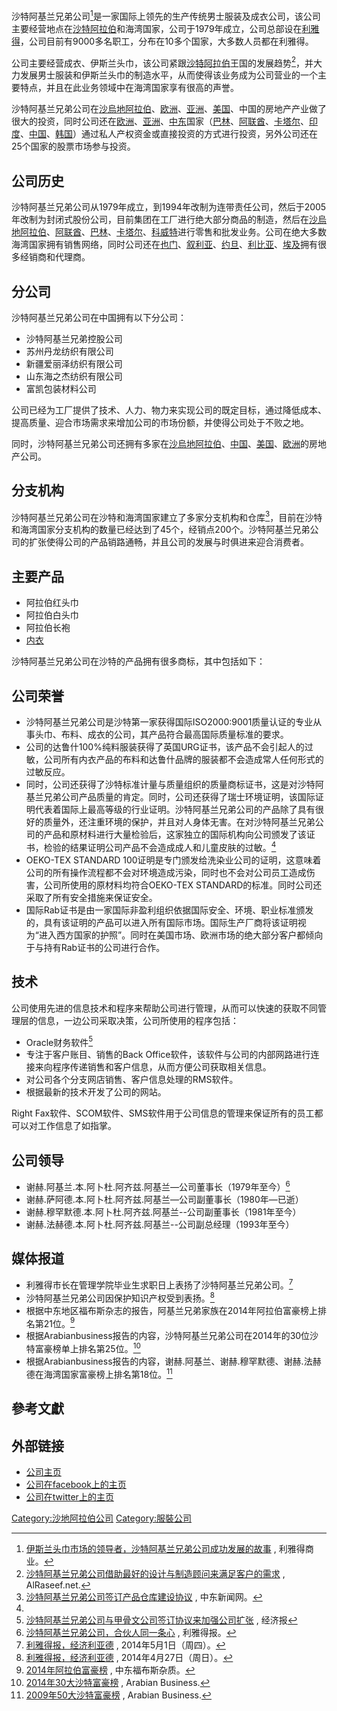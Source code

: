 {{Infobox Company 
|company_name = Ajlan 和 Brothers 
|company_type = 封闭的股份制
|foundation = (1979年) 
|location = {{SAU}}[[利雅得|利雅得]]
|key_people = Ajlan bin Abdel Aziz Al-Ajlan - [[董事长|董事长]]
|industry = [[服装|服装]]
|products = 阿拉伯红头巾, 阿拉伯白头巾, 阿拉伯长袍 和 [[内衣|内衣]]
|num_employees= 9,000
|homepage = [http://www.ajlanbros.com/ http://www.ajlanbros.com]
}}

沙特阿基兰兄弟公司<ref name="Yashmagh Leader2">[http://www.alriyadhtrading.com/show_content_sub.php?CUV=42&Model=M&SubModel=31&ID=1170&ShowAll=On 伊斯兰头巾市场的领导者，沙特阿基兰兄弟公司成功发展的故事] {{Wayback|url=http://www.alriyadhtrading.com/show_content_sub.php?CUV=42&Model=M&SubModel=31&ID=1170&ShowAll=On |date=20150401020817 }}, 利雅得商业。</ref>是一家国际上领先的生产传统男士服装及成衣公司，该公司主要经营地点在[[沙特阿拉伯|沙特阿拉伯]]和海湾国家，公司于1979年成立，公司总部设在[[利雅得|利雅得]]，公司目前有9000多名职工，分布在10多个国家，大多数人员都在利雅得。

公司主要经营成衣、伊斯兰头巾，该公司紧跟[[沙特阿拉伯|沙特阿拉伯]]王国的发展趋势<ref name="Consultancy">[http://www.alraseef.net/more.php?thisid=16590&thiscat=18 沙特阿基兰兄弟公司借助最好的设计与制造顾问来满足客户的需求] {{Wayback|url=http://www.alraseef.net/more.php?thisid=16590&thiscat=18 |date=20141214183449 }}, AlRaseef.net.</ref>，并大力发展男士服装和伊斯兰头巾的制造水平，从而使得该业务成为公司营业的一个主要特点，并且在此业务领域中在海湾国家享有很高的声誉。

沙特阿基兰兄弟公司在[[沙烏地阿拉伯|沙烏地阿拉伯]]、[[欧洲|欧洲]]、[[亚洲|亚洲]]、[[美国|美国]]、中国的房地产产业做了很大的投资，同时公司还在[[欧洲|欧洲]]、[[亚洲|亚洲]]、[[中东|中东]]国家（[[巴林|巴林]]、[[阿联酋|阿联酋]]、[[卡塔尔|卡塔尔]]、[[印度|印度]]、[[中国|中国]]、[[韩国|韩国]]）通过私人产权资金或直接投资的方式进行投资，另外公司还在25个国家的股票市场参与投资。

==公司历史==
沙特阿基兰兄弟公司从1979年成立，到1994年改制为连带责任公司，然后于2005年改制为封闭式股份公司，目前集团在工厂进行绝大部分商品的制造，然后在[[沙烏地阿拉伯|沙烏地阿拉伯]]、[[阿联酋|阿联酋]]、[[巴林|巴林]]、[[卡塔尔|卡塔尔]]、[[科威特|科威特]]进行零售和批发业务。公司在绝大多数海湾国家拥有销售网络，同时公司还在[[也门|也门]]、[[叙利亚|叙利亚]]、[[约旦|约旦]]、[[利比亚|利比亚]]、[[埃及|埃及]]拥有很多经销商和代理商。

==分公司==
沙特阿基兰兄弟公司在中国拥有以下分公司：
* 沙特阿基兰兄弟控股公司
* 苏州丹龙纺织有限公司
* 新疆爱丽泽纺织有限公司
* 山东海之杰纺织有限公司
* 富凯包装材料公司

公司已经为工厂提供了技术、人力、物力来实现公司的既定目标，通过降低成本、提高质量、迎合市场需求来增加公司的市场份额，并使得公司处于不败之地。

同时，沙特阿基兰兄弟公司还拥有多家在[[沙烏地阿拉伯|沙烏地阿拉伯]]、[[中国|中国]]、[[美国|美国]]、[[欧洲|欧洲]]的房地产公司。

==分支机构==
沙特阿基兰兄弟公司在沙特和海湾国家建立了多家分支机构和仓库<ref name="Branches">[http://www.alsharq.net.sa/2012/12/29/651326 沙特阿基兰兄弟公司签订产品仓库建设协议] {{Wayback|url=http://www.alsharq.net.sa/2012/12/29/651326 |date=20160303202800 }}, 中东新闻网。</ref>，目前在沙特和海湾国家分支机构的数量已经达到了45个，经销点200个。沙特阿基兰兄弟公司的扩张使得公司的产品销路通畅，并且公司的发展与时俱进来迎合消费者。

==主要产品==
* 阿拉伯红头巾
* 阿拉伯白头巾
* 阿拉伯长袍
* [[内衣|内衣]]
沙特阿基兰兄弟公司在沙特的产品拥有很多商标，其中包括如下：
{{columns-list|3|
*利尼耶
*米苏尼
*法伊拉利
*巴耶吉
*伊斯.比尔吉
*米兹拉提
*阿卜杜.拉提夫
*菲尔扎提什
*艾斯图恩.马丁
*巴尤尼尔（内衣）
*鲁什.布巴瓦
*布格提
*达鲁什（衣服、内衣）
*萨米<ref name="Alsami">[http://www.alarabiya.net/articles/2012/07/23/227926.html 沙特阿基兰兄弟公司预计将扩大在伊斯兰头巾市场上的占有率], alarabia.net</ref>
*拉姆布尔格尼
*达鲁什V（内衣）
*布鲁吉耶
*齐恩祖
*达鲁什（内衣）<ref name="Drosh">[http://www.al-jazirah.com/2013/20130207/ec18.htm 沙特阿基兰兄弟公司：达鲁什品牌在服装市场上具有质量和美感], 半岛报。</ref>
*布提什尼
*鲁比尔图卡法利
*萨米（内衣）
}}

==公司荣誉==
* 沙特阿基兰兄弟公司是沙特第一家获得国际ISO2000:9001质量认证的专业从事头巾、布料、成衣的公司，其产品符合最高国际质量标准的要求。
* 公司的达鲁什100%纯料服装获得了英国URG证书，该产品不会引起人的过敏，公司所有内衣产品的布料和达鲁什品牌的服装都不会造成常人任何形式的过敏反应。
* 同时，公司还获得了沙特标准计量与质量组织的质量商标证书，这是对沙特阿基兰兄弟公司产品质量的肯定。同时，公司还获得了瑞士环境证明，该国际证明代表着国际上最高等级的行业证明。沙特阿基兰兄弟公司的产品除了具有很好的质量外，还注重环境的保护，并且对人身体无害。在对沙特阿基兰兄弟公司的产品和原材料进行大量检验后，这家独立的国际机构向公司颁发了该证书，检验的结果证明公司产品不会造成成人和儿童皮肤的过敏。<ref name="Yashmagh Leader2"/>
* OEKO-TEX STANDARD 100证明是专门颁发给洗染业公司的证明，这意味着公司的所有操作流程都不会对环境造成污染，同时也不会对公司员工造成伤害，公司所使用的原材料均符合OEKO-TEX STANDARD的标准。同时公司还采取了所有安全措施来保证安全。
* 国际Rab证书是由一家国际非盈利组织依据国际安全、环境、职业标准颁发的，具有该证明的产品可以进入所有国际市场。国际生产厂商将该证明视为“进入西方国家的护照”。同时在美国市场、欧洲市场的绝大部分客户都倾向于与持有Rab证书的公司进行合作。

==技术==
公司使用先进的信息技术和程序来帮助公司进行管理，从而可以快速的获取不同管理层的信息，一边公司采取决策，公司所使用的程序包括：
*Oracle财务软件<ref name="Oracle">[http://www.aleqt.com/2011/04/02/article_521766.html 沙特阿基兰兄弟公司与甲骨文公司签订协议来加强公司扩张] {{Wayback|url=http://www.aleqt.com/2011/04/02/article_521766.html |date=20160303205318 }}, 经济报</ref>
*专注于客户账目、销售的Back Office软件，该软件与公司的内部网路进行连接来向程序传递销售和客户信息，从而方便公司获取相关信息。
* 对公司各个分支网店销售、客户信息处理的RMS软件。
*根据最新的技术开发了公司的网站。
Right Fax软件、SCOM软件、SMS软件用于公司信息的管理来保证所有的员工都可以对工作信息了如指掌。

==公司领导==
*谢赫.阿基兰.本.阿卜杜.阿齐兹.阿基兰—公司董事长（1979年至今）<ref name="Ajlan">[http://www.alriyadh.com/2013/01/20/article803169.html 沙特阿基兰兄弟公司，合伙人同一条心] {{Wayback|url=http://www.alriyadh.com/2013/01/20/article803169.html |date=20131111124523 }}, 利雅得报。</ref>
*谢赫.萨阿德.本.阿卜杜.阿齐兹.阿基兰—公司副董事长（1980年—已逝）
*谢赫.穆罕默德.本.阿卜杜.阿齐兹.阿基兰--公司副董事长（1981年至今）
*谢赫.法赫德.本.阿卜杜.阿齐兹.阿基兰--公司副总经理（1993年至今）

==媒体报道==
*利雅得市长在管理学院毕业生求职日上表扬了沙特阿基兰兄弟公司。<ref name="Job">[http://www.alriyadh.com/931907 利雅得报，经济利亚德] {{Wayback|url=http://www.alriyadh.com/931907 |date=20160303225503 }}, 2014年5月1日（周四）。</ref>
*沙特阿基兰兄弟公司因保护知识产权受到表扬。<ref name="Rights">[http://www.alriyadh.com/930708 利雅得报，经济利亚德] {{Wayback|url=http://www.alriyadh.com/930708 |date=20160317003721 }}, 2014年4月27日（周日）。</ref>
*根据中东地区福布斯杂志的报告，阿基兰兄弟家族在2014年阿拉伯富豪榜上排名第21位。<ref name="Rich Arab">[http://www.forbesmiddleeast.com/en/lists/people/pname/al-ajlan-family/pid/13093 2014年阿拉伯富豪榜] {{Wayback|url=http://www.forbesmiddleeast.com/en/lists/people/pname/al-ajlan-family/pid/13093 |date=20141222135712 }}, 中东福布斯杂质。</ref>
*根据Arabianbusiness报告的内容，沙特阿基兰兄弟公司在2014年的30位沙特富豪榜单上排名第25位。<ref name="Rich Saudi">[http://arabic.arabianbusiness.com/special-reports/354732/25 2014年30大沙特富豪榜] {{Wayback|url=http://arabic.arabianbusiness.com/special-reports/354732/25 |date=20141222171952 }}, Arabian Business.</ref>
*根据Arabianbusiness报告的内容，谢赫.阿基兰、谢赫.穆罕默德、谢赫.法赫德在海湾国家富豪榜上排名第18位。<ref name="Saudi business">[http://arabic.arabianbusiness.com/special-reports/59508/18/#.UW6W6zDLpv9 2009年50大沙特富豪榜] {{Wayback|url=http://arabic.arabianbusiness.com/special-reports/59508/18/#.UW6W6zDLpv9 |date=20160303184314 }}, Arabian Business.</ref>

== 參考文獻 ==
{{Reflist}}

==外部链接==
* [http://www.ajlanbros.com  公司主页]{{Wayback|url=http://www.ajlanbros.com/ |date=20150221054332 }}
* [https://www.facebook.com/ajlanandbros 公司在facebook上的主页]{{Wayback|url=https://www.facebook.com/ajlanandbros |date=20150819010815 }}
* [https://twitter.com/ajlanbros 公司在twitter上的主页]{{Wayback|url=https://twitter.com/ajlanbros |date=20150214031350 }}

[[Category:沙地阿拉伯公司|Category:沙地阿拉伯公司]]
[[Category:服裝公司|Category:服裝公司]]